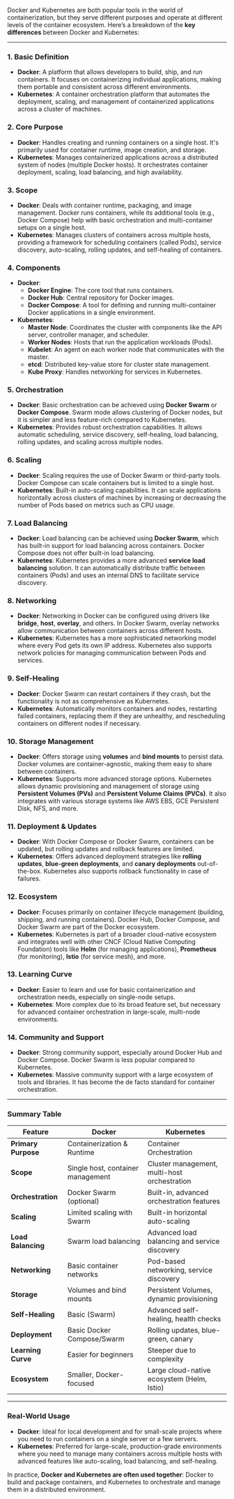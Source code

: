 Docker and Kubernetes are both popular tools in the world of containerization, but they serve different purposes and operate at different levels of the container ecosystem. Here’s a breakdown of the **key differences** between Docker and Kubernetes:

---

### 1. **Basic Definition**
   - **Docker**: A platform that allows developers to build, ship, and run containers. It focuses on containerizing individual applications, making them portable and consistent across different environments.
   - **Kubernetes**: A container orchestration platform that automates the deployment, scaling, and management of containerized applications across a cluster of machines.

### 2. **Core Purpose**
   - **Docker**: Handles creating and running containers on a single host. It's primarily used for container runtime, image creation, and storage.
   - **Kubernetes**: Manages containerized applications across a distributed system of nodes (multiple Docker hosts). It orchestrates container deployment, scaling, load balancing, and high availability.

### 3. **Scope**
   - **Docker**: Deals with container runtime, packaging, and image management. Docker runs containers, while its additional tools (e.g., Docker Compose) help with basic orchestration and multi-container setups on a single host.
   - **Kubernetes**: Manages clusters of containers across multiple hosts, providing a framework for scheduling containers (called Pods), service discovery, auto-scaling, rolling updates, and self-healing of containers.

### 4. **Components**
   - **Docker**:
     - **Docker Engine**: The core tool that runs containers.
     - **Docker Hub**: Central repository for Docker images.
     - **Docker Compose**: A tool for defining and running multi-container Docker applications in a single environment.
   - **Kubernetes**:
     - **Master Node**: Coordinates the cluster with components like the API server, controller manager, and scheduler.
     - **Worker Nodes**: Hosts that run the application workloads (Pods).
     - **Kubelet**: An agent on each worker node that communicates with the master.
     - **etcd**: Distributed key-value store for cluster state management.
     - **Kube Proxy**: Handles networking for services in Kubernetes.

### 5. **Orchestration**
   - **Docker**: Basic orchestration can be achieved using **Docker Swarm** or **Docker Compose**. Swarm mode allows clustering of Docker nodes, but it is simpler and less feature-rich compared to Kubernetes.
   - **Kubernetes**: Provides robust orchestration capabilities. It allows automatic scheduling, service discovery, self-healing, load balancing, rolling updates, and scaling across multiple nodes.

### 6. **Scaling**
   - **Docker**: Scaling requires the use of Docker Swarm or third-party tools. Docker Compose can scale containers but is limited to a single host.
   - **Kubernetes**: Built-in auto-scaling capabilities. It can scale applications horizontally across clusters of machines by increasing or decreasing the number of Pods based on metrics such as CPU usage.

### 7. **Load Balancing**
   - **Docker**: Load balancing can be achieved using **Docker Swarm**, which has built-in support for load balancing across containers. Docker Compose does not offer built-in load balancing.
   - **Kubernetes**: Kubernetes provides a more advanced **service load balancing** solution. It can automatically distribute traffic between containers (Pods) and uses an internal DNS to facilitate service discovery.

### 8. **Networking**
   - **Docker**: Networking in Docker can be configured using drivers like **bridge**, **host**, **overlay**, and others. In Docker Swarm, overlay networks allow communication between containers across different hosts.
   - **Kubernetes**: Kubernetes has a more sophisticated networking model where every Pod gets its own IP address. Kubernetes also supports network policies for managing communication between Pods and services.

### 9. **Self-Healing**
   - **Docker**: Docker Swarm can restart containers if they crash, but the functionality is not as comprehensive as Kubernetes.
   - **Kubernetes**: Automatically monitors containers and nodes, restarting failed containers, replacing them if they are unhealthy, and rescheduling containers on different nodes if necessary.

### 10. **Storage Management**
   - **Docker**: Offers storage using **volumes** and **bind mounts** to persist data. Docker volumes are container-agnostic, making them easy to share between containers.
   - **Kubernetes**: Supports more advanced storage options. Kubernetes allows dynamic provisioning and management of storage using **Persistent Volumes (PVs)** and **Persistent Volume Claims (PVCs)**. It also integrates with various storage systems like AWS EBS, GCE Persistent Disk, NFS, and more.

### 11. **Deployment & Updates**
   - **Docker**: With Docker Compose or Docker Swarm, containers can be updated, but rolling updates and rollback features are limited.
   - **Kubernetes**: Offers advanced deployment strategies like **rolling updates**, **blue-green deployments**, and **canary deployments** out-of-the-box. Kubernetes also supports rollback functionality in case of failures.

### 12. **Ecosystem**
   - **Docker**: Focuses primarily on container lifecycle management (building, shipping, and running containers). Docker Hub, Docker Compose, and Docker Swarm are part of the Docker ecosystem.
   - **Kubernetes**: Kubernetes is part of a broader cloud-native ecosystem and integrates well with other CNCF (Cloud Native Computing Foundation) tools like **Helm** (for managing applications), **Prometheus** (for monitoring), **Istio** (for service mesh), and more.

### 13. **Learning Curve**
   - **Docker**: Easier to learn and use for basic containerization and orchestration needs, especially on single-node setups.
   - **Kubernetes**: More complex due to its broad feature set, but necessary for advanced container orchestration in large-scale, multi-node environments.

### 14. **Community and Support**
   - **Docker**: Strong community support, especially around Docker Hub and Docker Compose. Docker Swarm is less popular compared to Kubernetes.
   - **Kubernetes**: Massive community support with a large ecosystem of tools and libraries. It has become the de facto standard for container orchestration.

---

### **Summary Table**

| Feature               | Docker                            | Kubernetes                                  |
|-----------------------|-----------------------------------|--------------------------------------------|
| **Primary Purpose**    | Containerization & Runtime        | Container Orchestration                    |
| **Scope**              | Single host, container management | Cluster management, multi-host orchestration |
| **Orchestration**      | Docker Swarm (optional)           | Built-in, advanced orchestration features  |
| **Scaling**            | Limited scaling with Swarm        | Built-in horizontal auto-scaling           |
| **Load Balancing**     | Swarm load balancing              | Advanced load balancing and service discovery |
| **Networking**         | Basic container networks          | Pod-based networking, service discovery    |
| **Storage**            | Volumes and bind mounts           | Persistent Volumes, dynamic provisioning   |
| **Self-Healing**       | Basic (Swarm)                     | Advanced self-healing, health checks       |
| **Deployment**         | Basic Docker Compose/Swarm        | Rolling updates, blue-green, canary        |
| **Learning Curve**     | Easier for beginners              | Steeper due to complexity                  |
| **Ecosystem**          | Smaller, Docker-focused           | Large cloud-native ecosystem (Helm, Istio) |

---

### **Real-World Usage**

- **Docker**: Ideal for local development and for small-scale projects where you need to run containers on a single server or a few servers.
- **Kubernetes**: Preferred for large-scale, production-grade environments where you need to manage many containers across multiple hosts with advanced features like auto-scaling, load balancing, and self-healing.

In practice, **Docker and Kubernetes are often used together**: Docker to build and package containers, and Kubernetes to orchestrate and manage them in a distributed environment.